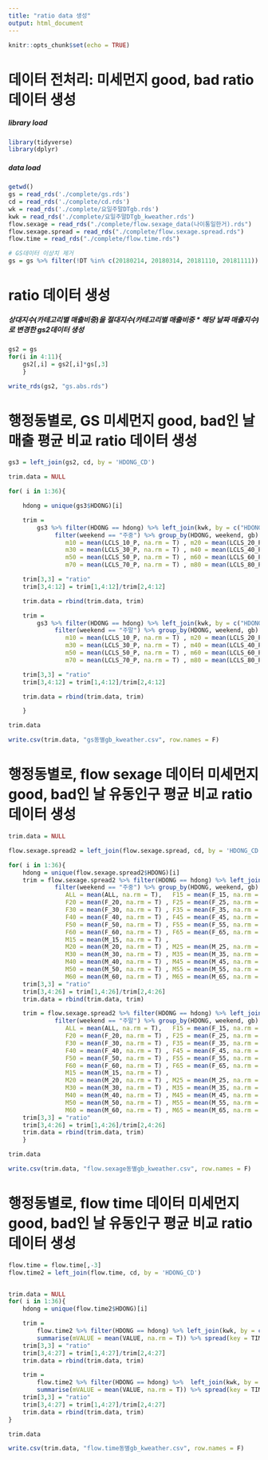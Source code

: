 ```yaml
---
title: "ratio data 생성"
output: html_document
---
```


```r
knitr::opts_chunk$set(echo = TRUE)
```


# 데이터 전처리: 미세먼지 good, bad ratio 데이터 생성

##### library load
```r
library(tidyverse)
library(dplyr)
```

##### data load
```r
getwd()
gs = read_rds('./complete/gs.rds')
cd = read_rds('./complete/cd.rds')
wk = read_rds('./complete/요일주말DTgb.rds')
kwk = read_rds('./complete/요일주말DTgb_kweather.rds')
flow.sexage = read_rds("./complete/flow.sexage_data(나이통일한거).rds")
flow.sexage.spread = read_rds("./complete/flow.sexage.spread.rds")
flow.time = read_rds("./complete/flow.time.rds")

# GS데이터 이상치 제거 
gs = gs %>% filter(!DT %in% c(20180214, 20180314, 20181110, 20181111))

```

# ratio 데이터 생성

##### 상대지수(카테고리별 매출비중)을 절대지수(카테고리별 매출비중 * 해당 날짜 매출지수)로 변경한 gs2데이터 생성
```r
gs2 = gs
for(i in 4:11){
	gs2[,i] = gs2[,i]*gs[,3]
	}

write_rds(gs2, "gs.abs.rds")
```

# 행정동별로, GS 미세먼지 good, bad인 날 매출 평균 비교 ratio 데이터 생성
```r
gs3 = left_join(gs2, cd, by = 'HDONG_CD')

trim.data = NULL

for( i in 1:36){

	hdong = unique(gs3$HDONG)[i]

	trim = 
		gs3 %>% filter(HDONG == hdong) %>% left_join(kwk, by = c("HDONG_CD", "DT")) %>%
			 filter(weekend == "주중") %>% group_by(HDONG, weekend, gb) %>% summarise(mAMT = mean(AMT_IND, na.rm = T),
				m10 = mean(LCLS_10_P, na.rm = T) , m20 = mean(LCLS_20_P, na.rm = T) , 
				m30 = mean(LCLS_30_P, na.rm = T) , m40 = mean(LCLS_40_P, na.rm = T) , 
				m50 = mean(LCLS_50_P, na.rm = T) , m60 = mean(LCLS_60_P, na.rm = T) , 
				m70 = mean(LCLS_70_P, na.rm = T) , m80 = mean(LCLS_80_P, na.rm = T) )

	trim[3,3] = "ratio"
	trim[3,4:12] = trim[1,4:12]/trim[2,4:12]

	trim.data = rbind(trim.data, trim)

	trim = 
		gs3 %>% filter(HDONG == hdong) %>% left_join(kwk, by = c("HDONG_CD", "DT")) %>%
			 filter(weekend == "주말") %>% group_by(HDONG, weekend, gb) %>% summarise(mAMT = mean(AMT_IND, na.rm = T),
				m10 = mean(LCLS_10_P, na.rm = T) , m20 = mean(LCLS_20_P, na.rm = T) , 
				m30 = mean(LCLS_30_P, na.rm = T) , m40 = mean(LCLS_40_P, na.rm = T) , 
				m50 = mean(LCLS_50_P, na.rm = T) , m60 = mean(LCLS_60_P, na.rm = T) , 
				m70 = mean(LCLS_70_P, na.rm = T) , m80 = mean(LCLS_80_P, na.rm = T) )

	trim[3,3] = "ratio"
	trim[3,4:12] = trim[1,4:12]/trim[2,4:12]

	trim.data = rbind(trim.data, trim)

	}	

trim.data

write.csv(trim.data, "gs동별gb_kweather.csv", row.names = F)
```


# 행정동별로, flow sexage 데이터 미세먼지 good, bad인 날 유동인구 평균 비교 ratio 데이터 생성
```r
trim.data = NULL

flow.sexage.spread2 = left_join(flow.sexage.spread, cd, by = 'HDONG_CD')

for( i in 1:36){
	hdong = unique(flow.sexage.spread2$HDONG)[i]
	trim = flow.sexage.spread2 %>% filter(HDONG == hdong) %>% left_join(kwk, by = c("HDONG_CD", "DT")) %>%
			 filter(weekend == "주중") %>% group_by(HDONG, weekend, gb) %>% summarise(
				ALL = mean(ALL, na.rm = T),   F15 = mean(F_15, na.rm = T),
				F20 = mean(F_20, na.rm = T) , F25 = mean(F_25, na.rm = T) , 
				F30 = mean(F_30, na.rm = T) , F35 = mean(F_35, na.rm = T) , 
				F40 = mean(F_40, na.rm = T) , F45 = mean(F_45, na.rm = T) , 
				F50 = mean(F_50, na.rm = T) , F55 = mean(F_55, na.rm = T) , 
				F60 = mean(F_60, na.rm = T) , F65 = mean(F_65, na.rm = T) , 
				M15 = mean(M_15, na.rm = T) , 
				M20 = mean(M_20, na.rm = T) , M25 = mean(M_25, na.rm = T) , 
				M30 = mean(M_30, na.rm = T) , M35 = mean(M_35, na.rm = T) , 
				M40 = mean(M_40, na.rm = T) , M45 = mean(M_45, na.rm = T) , 
				M50 = mean(M_50, na.rm = T) , M55 = mean(M_55, na.rm = T) , 
				M60 = mean(M_60, na.rm = T) , M65 = mean(M_65, na.rm = T) )
	trim[3,3] = "ratio"
	trim[3,4:26] = trim[1,4:26]/trim[2,4:26]
	trim.data = rbind(trim.data, trim)

	trim = flow.sexage.spread2 %>% filter(HDONG == hdong) %>% left_join(kwk, by = c("HDONG_CD", "DT")) %>%
			 filter(weekend == "주말") %>% group_by(HDONG, weekend, gb) %>% summarise(
				ALL = mean(ALL, na.rm = T),   F15 = mean(F_15, na.rm = T),
				F20 = mean(F_20, na.rm = T) , F25 = mean(F_25, na.rm = T) , 
				F30 = mean(F_30, na.rm = T) , F35 = mean(F_35, na.rm = T) , 
				F40 = mean(F_40, na.rm = T) , F45 = mean(F_45, na.rm = T) , 
				F50 = mean(F_50, na.rm = T) , F55 = mean(F_55, na.rm = T) , 
				F60 = mean(F_60, na.rm = T) , F65 = mean(F_65, na.rm = T) , 
				M15 = mean(M_15, na.rm = T) , 
				M20 = mean(M_20, na.rm = T) , M25 = mean(M_25, na.rm = T) , 
				M30 = mean(M_30, na.rm = T) , M35 = mean(M_35, na.rm = T) , 
				M40 = mean(M_40, na.rm = T) , M45 = mean(M_45, na.rm = T) , 
				M50 = mean(M_50, na.rm = T) , M55 = mean(M_55, na.rm = T) , 
				M60 = mean(M_60, na.rm = T) , M65 = mean(M_65, na.rm = T) )
	trim[3,3] = "ratio"
	trim[3,4:26] = trim[1,4:26]/trim[2,4:26]
	trim.data = rbind(trim.data, trim)
	}	

trim.data

write.csv(trim.data, "flow.sexage동별gb_kweather.csv", row.names = F)
```

# 행정동별로, flow time 데이터 미세먼지 good, bad인 날 유동인구 평균 비교 ratio 데이터 생성
```r
flow.time = flow.time[,-3]
flow.time2 = left_join(flow.time, cd, by = 'HDONG_CD')


trim.data = NULL
for( i in 1:36){
	hdong = unique(flow.time2$HDONG)[i]

	trim = 
		flow.time2 %>% filter(HDONG == hdong) %>% left_join(kwk, by = c("HDONG_CD", "DT"))%>% filter(weekend == "주중") %>% group_by(HDONG, weekend, gb, TIME) %>%
		summarise(mVALUE = mean(VALUE, na.rm = T)) %>% spread(key = TIME, value = mVALUE) 
	trim[3,3] = "ratio"
	trim[3,4:27] = trim[1,4:27]/trim[2,4:27]
	trim.data = rbind(trim.data, trim)

	trim = 
		flow.time2 %>% filter(HDONG == hdong) %>%  left_join(kwk, by = c("HDONG_CD", "DT")) %>% filter(weekend == "주말") %>% group_by(HDONG, weekend, gb, TIME) %>%
		summarise(mVALUE = mean(VALUE, na.rm = T)) %>% spread(key = TIME, value = mVALUE) 
	trim[3,3] = "ratio"
	trim[3,4:27] = trim[1,4:27]/trim[2,4:27]
	trim.data = rbind(trim.data, trim)
}

trim.data

write.csv(trim.data, "flow.time동별gb_kweather.csv", row.names = F)
```


